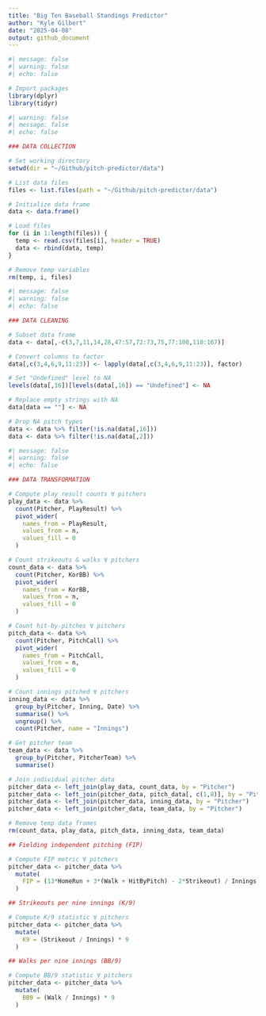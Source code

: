 ```yaml
---
title: "Big Ten Baseball Standings Predictor"
author: "Kyle Gilbert"
date: "2025-04-08"
output: github_document
---
```


```r
#| message: false
#| warning: false
#| echo: false

# Import packages
library(dplyr)
library(tidyr)
```

```r
#| warning: false
#| message: false
#| echo: false

### DATA COLLECTION

# Set working directory
setwd(dir = "~/Github/pitch-predictor/data")

# List data files
files <- list.files(path = "~/Github/pitch-predictor/data")

# Initialize data frame 
data <- data.frame()

# Load files
for (i in 1:length(files)) {
  temp <- read.csv(files[i], header = TRUE)
  data <- rbind(data, temp)
}

# Remove temp variables
rm(temp, i, files)
```

```r
#| message: false
#| warning: false
#| echo: false

### DATA CLEANING

# Subset data frame
data <- data[,-c(3,7,11,14,28,47:57,72:73,75,77:100,110:167)]

# Convert columns to factor
data[,c(3,4,6,9,11:23)] <- lapply(data[,c(3,4,6,9,11:23)], factor)

# Set "Undefined" level to NA
levels(data[,16])[levels(data[,16]) == "Undefined"] <- NA

# Replace empty strings with NA
data[data == ""] <- NA

# Drop NA pitch types
data <- data %>% filter(!is.na(data[,16]))
data <- data %>% filter(!is.na(data[,2]))
```

```r
#| message: false
#| warning: false
#| echo: false

### DATA TRANSFORMATION

# Compute play result counts ∀ pitchers
play_data <- data %>% 
  count(Pitcher, PlayResult) %>% 
  pivot_wider(
    names_from = PlayResult,
    values_from = n,
    values_fill = 0
  )

# Count strikeouts & walks ∀ pitchers
count_data <- data %>% 
  count(Pitcher, KorBB) %>% 
  pivot_wider(
    names_from = KorBB,
    values_from = n,
    values_fill = 0
  )

# Count hit-by-pitches ∀ pitchers
pitch_data <- data %>% 
  count(Pitcher, PitchCall) %>% 
  pivot_wider(
    names_from = PitchCall,
    values_from = n,
    values_fill = 0
  )

# Count innings pitched ∀ pitchers
inning_data <- data %>% 
  group_by(Pitcher, Inning, Date) %>% 
  summarise() %>% 
  ungroup() %>% 
  count(Pitcher, name = "Innings")

# Get pitcher team
team_data <- data %>% 
  group_by(Pitcher, PitcherTeam) %>% 
  summarise()

# Join individual pitcher data
pitcher_data <- left_join(play_data, count_data, by = "Pitcher")
pitcher_data <- left_join(pitcher_data, pitch_data[, c(1,8)], by = "Pitcher")
pitcher_data <- left_join(pitcher_data, inning_data, by = "Pitcher")
pitcher_data <- left_join(pitcher_data, team_data, by = "Pitcher")

# Remove temp data frames
rm(count_data, play_data, pitch_data, inning_data, team_data)

## Fielding independent pitching (FIP)

# Compute FIP metric ∀ pitchers
pitcher_data <- pitcher_data %>% 
  mutate(
    FIP = (13*HomeRun + 3*(Walk + HitByPitch) - 2*Strikeout) / Innings + 4.22
  )

## Strikeouts per nine innings (K/9)

# Compute K/9 statistic ∀ pitchers
pitcher_data <- pitcher_data %>% 
  mutate(
    K9 = (Strikeout / Innings) * 9
  )

## Walks per nine innings (BB/9)

# Compute BB/9 statistic ∀ pitchers
pitcher_data <- pitcher_data %>% 
  mutate(
    BB9 = (Walk / Innings) * 9
  )
```


